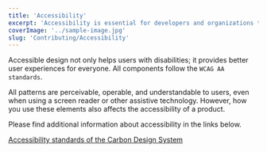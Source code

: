 ```yaml
---
title: 'Accessibility'
excerpt: 'Accessibility is essential for developers and organizations that want to create high quality websites and web tools, and not exclude people from using their products and services.'
coverImage: '../sample-image.jpg'
slug: 'Contributing/Accessibility'
---
```


Accessible design not only helps users with disabilities; it provides
better user experiences for everyone. All components follow the `WCAG AA standards`.

All patterns are perceivable, operable, and understandable to users,
even when using a screen reader or other assistive technology. However,
how you use these elements also affects the accessibility of a product.

Please find additional information about accessibility in the links
below.

[Accessibility standards of the Carbon Design System](https://next.carbondesignsystem.com/guidelines/accessibility/overview#carbon-and-accessibility)
